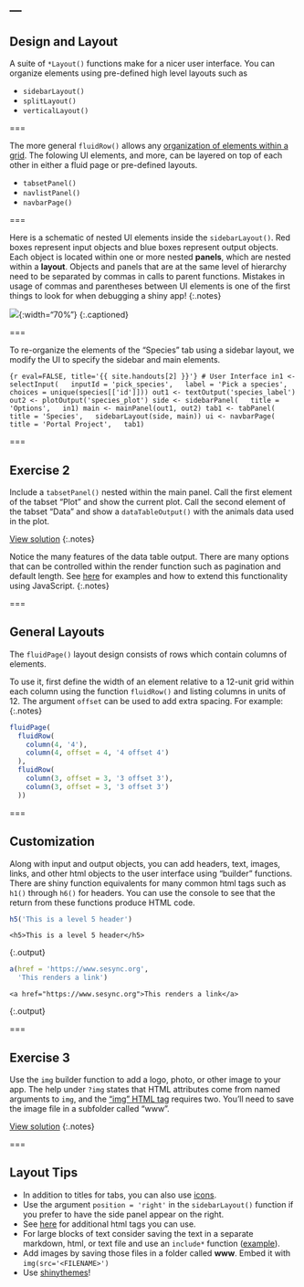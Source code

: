 ---
---

## Design and Layout

A suite of `*Layout()` functions make for a nicer user interface. You can
organize elements using pre-defined high level layouts such as

- `sidebarLayout()`
- `splitLayout()`
- `verticalLayout()`

===

The more general `fluidRow()` allows any [organization of elements within a
grid](http://shiny.rstudio.com/articles/layout-guide.html#grid-layouts-in-depth).
The folowing UI elements, and more, can be layered on top of each other in
either a fluid page or pre-defined layouts.

- `tabsetPanel()`
- `navlistPanel()`
- `navbarPage()`

===

Here is a schematic of nested UI elements inside the `sidebarLayout()`. Red
boxes represent input objects and blue boxes represent output objects. Each
object is located within one or more nested **panels**, which are nested within
a **layout**. Objects and panels that are at the same level of hierarchy need to
be separated by commas in calls to parent functions. Mistakes in usage of commas
and parentheses between UI elements is one of the first things to look for when
debugging a shiny app!
{:.notes}

![]({{ site.baseurl }}/images/layout3.png){:width="70%"}
{:.captioned}

===

To re-organize the elements of the "Species" tab using a sidebar layout, we modify the UI to specify the sidebar and main elements.

```{r eval=FALSE, title='{{ site.handouts[2] }}'}
# User Interface
in1 <- selectInput(
  inputId = 'pick_species',
  label = 'Pick a species',
  choices = unique(species[['id']]))
out1 <- textOutput('species_label')
out2 <- plotOutput('species_plot')
side <- sidebarPanel(
  title = 'Options',
  in1)
main <- mainPanel(out1, out2)
tab1 <- tabPanel(
  title = 'Species',
  sidebarLayout(side, main))
ui <- navbarPage(
  title = 'Portal Project',
  tab1)
```

===

## Exercise 2

Include a `tabsetPanel()` nested within the main panel. Call the first element
of the tabset "Plot" and show the current plot. Call the second element of the
tabset "Data" and show a `dataTableOutput()` with the animals data used in the
plot.

[View solution](#solution-2)
{:.notes}

Notice the many features of the data table output. There are many options that
can be controlled within the render function such as pagination and default
length. See [here](http://shiny.rstudio.com/gallery/datatables-options.html) for
examples and how to extend this functionality using JavaScript.
{:.notes}

===

## General Layouts

The `fluidPage()` layout design consists of rows which contain columns of
elements.

To use it, first define the width of an element relative to a 12-unit
grid within each column using the function `fluidRow()` and listing columns in
units of 12. The argument `offset` can be used to add extra spacing. For
example:
{:.notes}

```r
fluidPage(
  fluidRow(
    column(4, '4'),
    column(4, offset = 4, '4 offset 4')      
  ),
  fluidRow(
    column(3, offset = 3, '3 offset 3'),
    column(3, offset = 3, '3 offset 3')  
  ))

```

===

## Customization

Along with input and output objects, you can add headers, text, images, links,
and other html objects to the user interface using "builder" functions. There
are shiny function equivalents for many common html tags such as `h1()` through
`h6()` for headers. You can use the console to see that the return from these
functions produce HTML code.

```r
h5('This is a level 5 header')
```
~~~
<h5>This is a level 5 header</h5>
~~~
{:.output}

```r
a(href = 'https://www.sesync.org',
  'This renders a link')
```
~~~
<a href="https://www.sesync.org">This renders a link</a>
~~~
{:.output}

===

## Exercise 3

Use the `img` builder function to add a logo, photo, or other image to your app.
The help under `?img` states that HTML attributes come from named arguments to
`img`, and the ["img" HTML tag](https://www.w3schools.com/tags/tag_img.asp)
requires two. You'll need to save the image file in a subfolder called "www".

[View solution](#solution-3)
{:.notes}

===

## Layout Tips

- In addition to titles for tabs, you can also use
  [icons](http://shiny.rstudio.com/reference/shiny/latest/icon.html).
- Use the argument `position = 'right'` in the `sidebarLayout()` function if you
  prefer to have the side panel appear on the right.
- See [here](http://shiny.rstudio.com/articles/tag-glossary.html) for additional
  html tags you can use.
- For large blocks of text consider saving the text in a separate markdown,
  html, or text file and use an `include*` function
  ([example](http://shiny.rstudio.com/gallery/including-html-text-and-markdown-files.html)).
- Add images by saving those files in a folder called **www**. Embed it with
  `img(src='<FILENAME>')`
- Use [shinythemes](http://rstudio.github.io/shinythemes/)!
